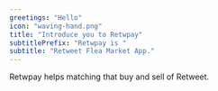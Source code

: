 ---
greetings: "Hello"
icon: "waving-hand.png"
title: "Introduce you to Retwpay"
subtitlePrefix: "Retwpay is "
subtitle: "Retweet Flea Market App."
---

Retwpay helps matching that <Underlining color={Theme.colors.tertiary} hoverColor={Theme.colors.secondary}>buy and sell of Retweet</Underlining>.